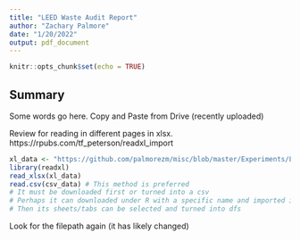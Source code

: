```yaml
---
title: "LEED Waste Audit Report"
author: "Zachary Palmore"
date: "1/20/2022"
output: pdf_document
---
```


```r
knitr::opts_chunk$set(echo = TRUE)
```


## Summary

Some words go here. Copy and Paste from Drive (recently uploaded)

Review for reading in different pages in xlsx. 
https://rpubs.com/tf_peterson/readxl_import

```r
xl_data <- "https://github.com/palmorezm/misc/blob/master/Experiments/LEED_Audit.xlsx"
library(readxl)
read_xlsx(xl_data)
read.csv(csv_data) # This method is preferred
# It must be downloaded first or turned into a csv
# Perhaps it can downloaded under R with a specific name and imported into the workspace
# Then its sheets/tabs can be selected and turned into dfs 
```


Look for the filepath again (it has likely changed)

